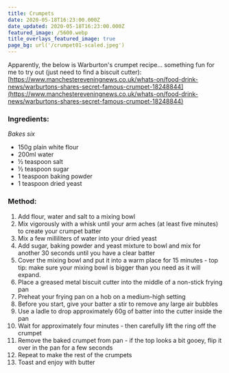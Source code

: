 ```yaml
---
title: Crumpets
date: 2020-05-18T16:23:00.000Z
date_updated: 2020-05-18T16:23:00.000Z
featured_image: /5600.webp
title_overlays_featured_image: true
page_bg: url('/crumpet01-scaled.jpeg')
---
```


Apparently, the below is Warburton's crumpet recipe... something fun for me to try out (just need to find a biscuit cutter):
[https://www.manchestereveningnews.co.uk/whats-on/food-drink-news/warburtons-shares-secret-famous-crumpet-18248844](https://www.manchestereveningnews.co.uk/whats-on/food-drink-news/warburtons-shares-secret-famous-crumpet-18248844)

### Ingredients:

_Bakes six_

- 150g plain white flour
- 200ml water
- ½ teaspoon salt
- ½ teaspoon sugar
- 1 teaspoon baking powder
- 1 teaspoon dried yeast

### Method:

1. Add flour, water and salt to a mixing bowl
2. Mix vigorously with a whisk until your arm aches (at least five minutes) to create your crumpet batter
3. Mix a few milliliters of water into your dried yeast
4. Add sugar, baking powder and yeast mixture to bowl and mix for another 30 seconds until you have a clear batter
5. Cover the mixing bowl and put it into a warm place for 15 minutes - top tip: make sure your mixing bowl is bigger than you need as it will expand.
6. Place a greased metal biscuit cutter into the middle of a non-stick frying pan
7. Preheat your frying pan on a hob on a medium-high setting
8. Before you start, give your batter a stir to remove any large air bubbles
9. Use a ladle to drop approximately 60g of batter into the cutter inside the pan
10. Wait for approximately four minutes - then carefully lift the ring off the crumpet
11. Remove the baked crumpet from pan - if the top looks a bit gooey, flip it over in the pan for a few seconds
12. Repeat to make the rest of the crumpets
13. Toast and enjoy with butter

